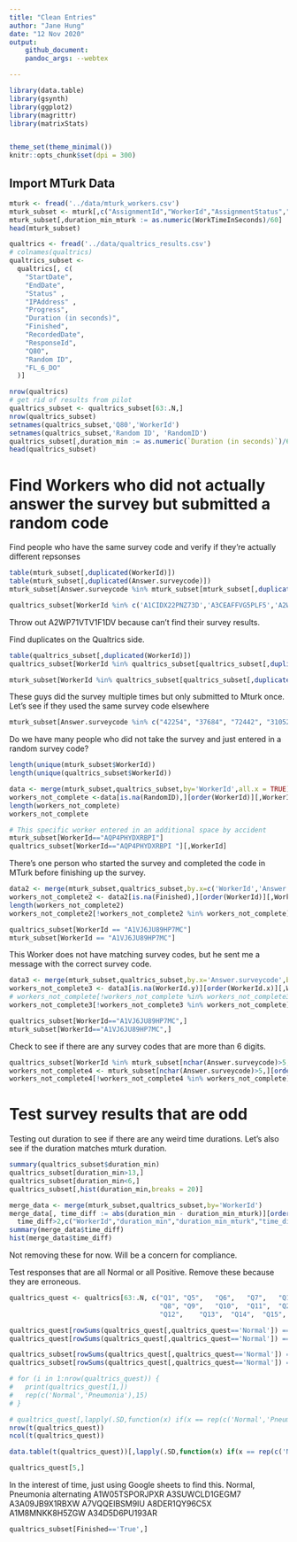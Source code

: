 ```yaml
---
title: "Clean Entries"
author: "Jane Hung"
date: "12 Nov 2020"
output:
    github_document: 
    pandoc_args: --webtex

---
```


```r
library(data.table) 
library(gsynth)
library(ggplot2)
library(magrittr)
library(matrixStats)


theme_set(theme_minimal())
knitr::opts_chunk$set(dpi = 300)
```

## Import MTurk Data


```r
mturk <- fread('../data/mturk_workers.csv')
mturk_subset <- mturk[,c("AssignmentId","WorkerId","AssignmentStatus","AcceptTime","SubmitTime","Answer.surveycode","WorkTimeInSeconds")]
mturk_subset[,duration_min_mturk := as.numeric(WorkTimeInSeconds)/60]
head(mturk_subset)

qualtrics <- fread('../data/qualtrics_results.csv')
# colnames(qualtrics)
qualtrics_subset <-
  qualtrics[, c(
    "StartDate",
    "EndDate",
    "Status" ,
    "IPAddress" ,
    "Progress",
    "Duration (in seconds)",
    "Finished",
    "RecordedDate",
    "ResponseId",
    "Q80",
    "Random ID",
    "FL_6_DO"
  )]

nrow(qualtrics)
# get rid of results from pilot
qualtrics_subset <- qualtrics_subset[63:.N,]
nrow(qualtrics_subset)
setnames(qualtrics_subset,'Q80','WorkerId')
setnames(qualtrics_subset,'Random ID', 'RandomID')
qualtrics_subset[,duration_min := as.numeric(`Duration (in seconds)`)/60]
head(qualtrics_subset)
```

# Find Workers who did not actually answer the survey but submitted a random code

Find people who have the same survey code and verify if they're actually different repsonses
```r
table(mturk_subset[,duplicated(WorkerId)])
table(mturk_subset[,duplicated(Answer.surveycode)])
mturk_subset[Answer.surveycode %in% mturk_subset[mturk_subset[,duplicated(Answer.surveycode)]][,Answer.surveycode],]
```

```r
qualtrics_subset[WorkerId %in% c('A1CIDX22PNZ73D','A3CEAFFVG5PLF5','A2WP71VTV1F1DV','A2PK7L31SZG0F3'),]
```
Throw out A2WP71VTV1F1DV because can't find their survey results.

Find duplicates on the Qualtrics side.
```r
table(qualtrics_subset[,duplicated(WorkerId)])
qualtrics_subset[WorkerId %in% qualtrics_subset[qualtrics_subset[,duplicated(WorkerId)],WorkerId]]
```

```r
mturk_subset[WorkerId %in% qualtrics_subset[qualtrics_subset[,duplicated(WorkerId)],WorkerId]]
```
These guys did the survey multiple times but only submitted to Mturk once. Let's see if they used the same survey code elsewhere
```r
mturk_subset[Answer.surveycode %in% c("42254", "37684", "72442", "31052", "33364")]

```


Do we have many people who did not take the survey and just entered in a random survey code?
```r
length(unique(mturk_subset$WorkerId))
length(unique(qualtrics_subset$WorkerId))

data <- merge(mturk_subset,qualtrics_subset,by='WorkerId',all.x = TRUE)
workers_not_complete <-data[is.na(RandomID),][order(WorkerId)][,WorkerId]
length(workers_not_complete)
workers_not_complete

# This specific worker entered in an additional space by accident
mturk_subset[WorkerId=="AQP4PHYDXRBPI"]
qualtrics_subset[WorkerId=="AQP4PHYDXRBPI "][,WorkerId]
```

There's one person who started the survey and completed the code in MTurk before finishing up the survey.
```r
data2 <- merge(mturk_subset,qualtrics_subset,by.x=c('WorkerId','Answer.surveycode'),by.y = c('WorkerId','RandomID'),all.x = TRUE)
workers_not_complete2 <- data2[is.na(Finished),][order(WorkerId)][,WorkerId]
length(workers_not_complete2)
workers_not_complete2[!workers_not_complete2 %in% workers_not_complete]

qualtrics_subset[WorkerId == "A1VJ6JU89HP7MC"]
mturk_subset[WorkerId == "A1VJ6JU89HP7MC"]
```

This Worker does not have matching survey codes, but he sent me a message with the correct survey code.
```r
data3 <- merge(mturk_subset,qualtrics_subset,by.x='Answer.surveycode',by.y='RandomID',all.x = TRUE)
workers_not_complete3 <- data3[is.na(WorkerId.y)][order(WorkerId.x)][,WorkerId.x]
# workers_not_complete[!workers_not_complete %in% workers_not_complete3]
workers_not_complete3[!workers_not_complete3 %in% workers_not_complete]

qualtrics_subset[WorkerId=="A1VJ6JU89HP7MC",]
mturk_subset[WorkerId=="A1VJ6JU89HP7MC",]
```

Check to see if there are any survey codes that are more than 6 digits.
```r
qualtrics_subset[WorkerId %in% mturk_subset[nchar(Answer.surveycode)>5,WorkerId]]
workers_not_complete4 <- mturk_subset[nchar(Answer.surveycode)>5,][order(WorkerId)][,WorkerId]
workers_not_complete4[!workers_not_complete4 %in% workers_not_complete]
```


# Test survey results that are odd

Testing out duration to see if there are any weird time durations. Let's also see if the duration matches mturk duration.
```r
summary(qualtrics_subset$duration_min)
qualtrics_subset[duration_min>13,]
qualtrics_subset[duration_min<6,]
qualtrics_subset[,hist(duration_min,breaks = 20)]

```
```r
merge_data <- merge(mturk_subset,qualtrics_subset,by='WorkerId')
merge_data[, time_diff := abs(duration_min - duration_min_mturk)][order(-rank(time_diff))][
  time_diff>2,c("WorkerId","duration_min","duration_min_mturk","time_diff")]
summary(merge_data$time_diff)
hist(merge_data$time_diff)
```
Not removing these for now. Will be a concern for compliance.

Test responses that are all Normal or all Positive. Remove these because they are erroneous.
```r
qualtrics_quest <- qualtrics[63:.N, c("Q1",	"Q5",	"Q6",	"Q7",	"Q16",	"Q17",	"Q18",	"Q19",	"Q20",	"Q21",
                                      "Q8",	"Q9",	"Q10",	"Q11",	"Q22"	, "Q23",	"Q24",	"Q25",	"Q26",	"Q27",
                                      "Q12",	"Q13",	"Q14",	"Q15",	"Q28",	"Q29",	"Q30",	"Q31",	"Q32",	"Q33")]

qualtrics_quest[rowSums(qualtrics_quest[,qualtrics_quest=='Normal']) == 30]
qualtrics_quest[rowSums(qualtrics_quest[,qualtrics_quest=='Normal']) == 0]

qualtrics_subset[rowSums(qualtrics_quest[,qualtrics_quest=='Normal']) == 30,][order(WorkerId)][,WorkerId]
qualtrics_subset[rowSums(qualtrics_quest[,qualtrics_quest=='Normal']) == 0,][order(WorkerId)][,WorkerId]

```

```r
# for (i in 1:nrow(qualtrics_quest)) {
#   print(qualtrics_quest[1,])
#   rep(c('Normal','Pneumonia'),15)
# }

# qualtrics_quest[,lapply(.SD,function(x) if(x == rep(c('Normal','Pneumonia'),15)) TRUE else FALSE)]
nrow(t(qualtrics_quest))
ncol(t(qualtrics_quest))

data.table(t(qualtrics_quest))[,lapply(.SD,function(x) if(x == rep(c('Normal','Pneumonia'),15)) TRUE else FALSE)]

qualtrics_quest[5,]
```
In the interest of time, just using Google sheets to find this. Normal, Pneumonia alternating
A1W05TSPORJPXR
A3SUWCLD1GEGM7
A3A09JB9X1RBXW
A7VQQEIBSM9IU
A8DER1QY96C5X
A1M8MNKK8H5ZGW
A34D5D6PU193AR

```r
qualtrics_subset[Finished=='True',]
```


